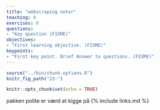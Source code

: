 ```yaml
---
title: "webscraping noter"
teaching: 0
exercises: 0
questions:
- "Key question (FIXME)"
objectives:
- "First learning objective. (FIXME)"
keypoints:
- "First key point. Brief Answer to questions. (FIXME)"
---
```


```r
source("../bin/chunk-options.R")
knitr_fig_path("23-")
```

```r
knitr::opts_chunk$set(echo = TRUE)
```

pakken polite er værd at kigge på
{% include links.md %}

